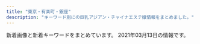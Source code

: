 ```yaml
---
title: "東京・有楽町・銀座"
description: "キーワード別にの巨乳アジアン・チャイナエステ嬢情報をまとめました。"
---
```


新着画像と新着キーワードをまとめています。
2021年03月13日の情報です。

<DmmAffiliateIns />
<KeywordTable
  shops={
    [
    {
        "keywords": {
            "86": 14,
            "85": 2,
            "87": 4
        },
        "img_links": [
            "http://missyou-esthe.com/img/cg14.jpg",
            "http://missyou-esthe.com/img/cg06.jpg",
            "http://missyou-esthe.com/img/f1.jpg",
            "http://missyou-esthe.com/img/cg13.jpg",
            "http://missyou-esthe.com/img/cg01.jpg",
            "http://missyou-esthe.com/img/tt16.jpg",
            "http://missyou-esthe.com/img/cg04.jpg",
            "http://missyou-esthe.com/img/t3.jpg",
            "http://missyou-esthe.com/img/mr1.jpg",
            "http://missyou-esthe.com/img/t2.jpg",
            "http://missyou-esthe.com/img/f.jpg",
            "http://missyou-esthe.com/img/cg10.jpg",
            "http://missyou-esthe.com/img/tt11.jpg",
            "http://missyou-esthe.com/img/cg07.jpg",
            "http://missyou-esthe.com/img/cg09.jpg",
            "http://missyou-esthe.com/img/cg05.jpg",
            "http://missyou-esthe.com/img/cg08.jpg",
            "http://missyou-esthe.com/img/cg11.jpg",
            "http://missyou-esthe.com/img/tt19.jpg",
            "http://missyou-esthe.com/img/tt15.jpg",
            "http://missyou-esthe.com/img/tt18.jpg",
            "http://missyou-esthe.com/img/no.png",
            "http://missyou-esthe.com/img/tt20.jpg",
            "http://missyou-esthe.com/img/lin.jpg",
            "http://missyou-esthe.com/img/tt1.jpg",
            "http://missyou-esthe.com/img/tt13.jpg",
            "http://missyou-esthe.com/img/cg02.jpg",
            "http://missyou-esthe.com/img/tt14.jpg",
            "http://missyou-esthe.com/img/tt21.jpg",
            "http://missyou-esthe.com/img/cg091.jpg",
            "http://missyou-esthe.com/img/cg03.jpg",
            "http://missyou-esthe.com/img/tt17.jpg",
            "http://missyou-esthe.com/img/eve.jpg",
            "http://missyou-esthe.com/img/tt4.jpg",
            "http://missyou-esthe.com/img/tt2.jpg",
            "http://missyou-esthe.com/img/tt12.jpg",
            "http://missyou-esthe.com/img/t1.jpg"
        ],
        "name": "Lotus\uff5e\u30ed\u30fc\u30bf\u30b9\uff5e",
        "url": "http://missyou-esthe.com/",
        "station": "\u65b0\u5bcc\u753a\u99c53\u756a\u51fa\u53e3"
    },
    {
        "img_links": [
            "https://mens-esthe.jpn.vin/images/tit_link.jpg",
            "https://mens-esthe.jpn.vin/images/top.png",
            "https://mens-esthe.jpn.vin/images/end.png",
            "https://mens-esthe.jpn.vin/images/nav_link02.png",
            "https://mens-esthe.jpn.vin/photos/sites/4/2020/12/202012110248090.jpg",
            "https://mens-esthe.jpn.vin/images/sp_tit_info.jpg",
            "https://mens-esthe.jpn.vin/images/tit_pick.jpg",
            "https://mens-esthe.jpn.vin/images/room1.jpg",
            "https://mens-esthe.jpn.vin/images/nav_link04.png",
            "https://mens-esthe.jpn.vin/images/nav_link08.png",
            "https://mens-esthe.jpn.vin/images/side_mobile.jpg",
            "https://mens-esthe.jpn.vin/images/sp_photo_1.jpg",
            "https://mens-esthe.jpn.vin/photos/sites/4/2020/12/2020121102462172.jpg",
            "https://mens-esthe.jpn.vin/photos/sites/4/2020/12/2020121102483539.jpg",
            "https://mens-esthe.jpn.vin/images/nav_link03.png",
            "https://mens-esthe.jpn.vin/images/navbar-top.jpg",
            "https://mens-esthe.jpn.vin/images/tit_face.jpg",
            "https://mens-esthe.jpn.vin/images/sp_tit_staff.jpg",
            "https://mens-esthe.jpn.vin/photos/sites/4/2020/12/2020121102501422.jpg",
            "https://mens-esthe.jpn.vin/photos/sites/4/2020/12/2020121102464663.jpg",
            "https://mens-esthe.jpn.vin/images/photo_1.jpg",
            "https://mens-esthe.jpn.vin/images/room2.jpg",
            "https://mens-esthe.jpn.vin/images/tit_staff.jpg",
            "https://mens-esthe.jpn.vin/images/sp_tit_link.jpg",
            "https://mens-esthe.jpn.vin/images/sp_end.png",
            "https://mens-esthe.jpn.vin/images/nav_link05.png",
            "https://mens-esthe.jpn.vin/images/nav_link07.png",
            "https://mens-esthe.jpn.vin/images/sp_tit_staff02.jpg",
            "https://mens-esthe.jpn.vin/images/nav_link06.png",
            "https://mens-esthe.jpn.vin/images/tit_staff02.jpg",
            "https://mens-esthe.jpn.vin/images/sp_tit_pick.jpg",
            "https://mens-esthe.jpn.vin/images/nav_link01.png",
            "https://mens-esthe.jpn.vin/images/tit_info.jpg"
        ],
        "url": "https://mens-esthe.jpn.vin/",
        "keywords": {
            "D": 111,
            "86": 87,
            "85": 24
        },
        "station": "JR\u6771\u4eac\u99c5\u516b\u91cd\u6d32\u5317\u53e3",
        "name": "\u6771\u4eac\u65e5\u672c\u6a4b\u30e1\u30f3\u30ba\u30a8\u30b9\u30c6"
    },
    {
        "keywords": {
            "F": 1,
            "88": 1,
            "85": 2,
            "87": 2,
            "89": 1,
            "86": 7,
            "E": 3,
            "D": 9
        },
        "station": "\u6771\u9280\u5ea7\u99c55\u756a\u51fa\u53e3",
        "name": "\u6843\u82b1\u6c34*\u3068\u3046\u304b\u3059\u3044",
        "img_links": [
            "http://toukasui.jpn.mn/images/mobile.jpg",
            "http://toukasui.jpn.mn/images/room4.jpg",
            "http://toukasui.jpn.mn/photos/sites/49/2019/07/2019070111270334.jpg",
            "http://toukasui.jpn.mn/images/room1.jpg",
            "http://toukasui.jpn.mn/images/s_staff.png",
            "http://toukasui.jpn.mn/images/face.jpg",
            "http://toukasui.jpn.mn/photos/sites/49/2019/08/2019082510480041.jpg",
            "http://toukasui.jpn.mn/images/room3.jpg",
            "http://toukasui.jpn.mn/images/pick.jpg",
            "http://toukasui.jpn.mn/images/room2.jpg",
            "http://toukasui.jpn.mn/photos/sites/49/2019/06/2019061711394937.jpg",
            "http://toukasui.jpn.mn/photos/sites/49/2019/09/2019091616543823.jpg",
            "http://toukasui.jpn.mn/photos/sites/49/2018/11/2018110702420266.jpg",
            "http://toukasui.jpn.mn/photos/sites/49/2019/02/2019021519245846.jpg",
            "http://toukasui.jpn.mn/images/news.jpg",
            "http://toukasui.jpn.mn/images/top.jpg",
            "http://toukasui.jpn.mn/photos/sites/49/2019/03/2019030615101559.jpg",
            "http://toukasui.jpn.mn/photos/sites/49/2018/11/2018111701424587.jpg",
            "http://toukasui.jpn.mn/photos/sites/49/2019/11/2019111002374421.jpg",
            "http://toukasui.jpn.mn/photos/sites/49/2020/09/202009151644200.jpg",
            "http://toukasui.jpn.mn/photos/sites/49/2019/02/2019020710305082.jpg",
            "http://toukasui.jpn.mn/photos/sites/49/2018/12/2018121411170742.jpg",
            "http://toukasui.jpn.mn/photos/sites/49/2019/08/2019081010463794.jpg"
        ],
        "url": "http://toukasui.jpn.mn/"
    },
    {
        "keywords": {
            "88": 1,
            "\u30bb\u30af\u30b7\u30fc": 3
        },
        "station": "\u4eba\u5f62\u753a\u99c5A1\u51fa\u53e3",
        "name": "Dream",
        "url": "https://ningyocho-esthe.work/",
        "img_links": [
            "https://ningyocho-esthe.work/images/dream/common/side_bnr_01.png",
            "https://ningyocho-esthe.work/images/dream/common/header_phone_pc.png",
            "https://ningyocho-esthe.work/images/dream/common/gallery_07.png",
            "https://ningyocho-esthe.work/images/dream/staff/imgapp_1.jpg",
            "https://ningyocho-esthe.work/images/dream/common/gallery_01.png",
            "https://ningyocho-esthe.work/images/dream/common/gallery_02.png",
            "https://ningyocho-esthe.work/images/dream/common/gallery_04.png",
            "https://ningyocho-esthe.work/images/dream/common/credit_03.png",
            "https://ningyocho-esthe.work/images/dream/staff/\u3042\u307f.jpg",
            "https://ningyocho-esthe.work/images/dream/common/gallery_03.png",
            "https://ningyocho-esthe.work/images/dream/home/image_01.png",
            "https://ningyocho-esthe.work/images/dream/home/image_03.png",
            "https://ningyocho-esthe.work/images/dream/home/teaser.png",
            "https://ningyocho-esthe.work/images/dream/common/header_info.png",
            "https://ningyocho-esthe.work/images/dream/common/gallery_09.png",
            "https://ningyocho-esthe.work/images/dream/common/gallery_10.png",
            "https://ningyocho-esthe.work/images/dream/common/side_bnr_02.png",
            "https://ningyocho-esthe.work/images/dream/home/image_02.png",
            "https://ningyocho-esthe.work/images/dream/common/credit_02.png",
            "https://ningyocho-esthe.work/images/dream/staff/1.jpg",
            "https://ningyocho-esthe.work/images/dream/common/credit_01.png",
            "https://ningyocho-esthe.work/images/dream/common/gallery_05.png",
            "https://ningyocho-esthe.work/images/dream/common/gallery_08.png",
            "https://ningyocho-esthe.work/images/dream/staff/imgapp6.jpg",
            "https://ningyocho-esthe.work/images/dream/common/gallery_06.png",
            "https://ningyocho-esthe.work/images/dream/staff/\u30ca\u30ca.jpg",
            "https://ningyocho-esthe.work/images/dream/staff/13.jpg",
            "https://ningyocho-esthe.work/images/dream/staff/2.jpg",
            "https://ningyocho-esthe.work/images/dream/staff/3.jpg",
            "https://ningyocho-esthe.work/images/dream/staff/imgapp_3.jpg"
        ]
    },
    {
        "station": "\u6771\u9280\u5ea7\u99c5A7\u51fa\u53e3",
        "url": "https://est-tiara.info/",
        "img_links": [
            "https://est-tiara.info/images/returnBtn.png",
            "https://est-tiara.info/images/mobile.png",
            "https://est-tiara.info/images/gallery/r3.jpg",
            "https://est-tiara.info/images/gallery/r5.jpg",
            "https://est-tiara.info/images/gallery/r8.jpg",
            "https://est-tiara.info/staffPhoto/b20210304100121.jpg",
            "https://est-tiara.info/images/gallery/r1.jpg",
            "https://est-tiara.info/staffPhoto/s20201016083828.jpg",
            "https://est-tiara.info/staffPhoto/b20201016083828.jpg",
            "https://est-tiara.info/staffPhoto/b20210304100038.jpg",
            "https://est-tiara.info/uploadfiles/Image/campaignEstTiaraInfo.jpg",
            "https://est-tiara.info/js/sliderLine/slide_prev.png",
            "https://est-tiara.info/staffPhoto/s20201016083614.jpg",
            "https://est-tiara.info/uploadfiles/Image/image(3).png",
            "https://est-tiara.info/staffPhoto/s20210304100038.jpg",
            "https://est-tiara.info/uploadfiles/Image/image(2).png",
            "https://est-tiara.info/staffPhoto/s20210304095623.jpg",
            "https://est-tiara.info/js/sliderLine/slide_next.png",
            "https://est-tiara.info/images/gallery/r7.jpg",
            "https://est-tiara.info/uploadfiles/Image/image.png",
            "https://est-tiara.info/staffPhoto/s20210304095739.jpg",
            "https://est-tiara.info/staffPhoto/b20210304095623.jpg",
            "https://est-tiara.info/images/gallery/r2.jpg",
            "https://est-tiara.info/uploadfiles/Image/image(1).png",
            "https://est-tiara.info/staffPhoto/b20201016083614.jpg",
            "https://est-tiara.info/staffPhoto/b20210304095845.jpg",
            "https://est-tiara.info/uploadfiles/Image/image(4).png",
            "https://est-tiara.info/images/gallery/r4.jpg",
            "https://est-tiara.info/staffPhoto/b20210304095739.jpg",
            "https://est-tiara.info/staffPhoto/s20210304100121.jpg",
            "https://est-tiara.info/staffPhoto/s20210304095845.jpg",
            "https://est-tiara.info/images/gallery/r6.jpg"
        ],
        "name": "Tiara-\u30c6\u30a4\u30a2\u30e9-",
        "keywords": {
            "89": 1,
            "D": 4,
            "E": 1,
            "87": 1,
            "C": 1
        }
    },
    {
        "keywords": {
            "E": 4,
            "D": 12,
            "C": 10
        },
        "img_links": [
            "https://kayabacho-mensesthe.com/images/main3.jpg",
            "https://kayabacho-mensesthe.com/room/room-l1.jpg",
            "https://kayabacho-mensesthe.com/room/room-l4.jpg",
            "https://kayabacho-mensesthe.com/staff/aoi-s1.jpg",
            "https://kayabacho-mensesthe.com/wp/wp-content/uploads/2020/02/miyu.jpg",
            "https://kayabacho-mensesthe.com/staff/urara-s1.jpg",
            "https://kayabacho-mensesthe.com/staff/yuna-s1.jpg",
            "https://kayabacho-mensesthe.com/icon/yelp.png",
            "https://kayabacho-mensesthe.com/images/top2.jpg",
            "https://kayabacho-mensesthe.com/staff/nao-s1.jpg",
            "https://kayabacho-mensesthe.com/room/room-l5.jpg",
            "https://kayabacho-mensesthe.com/wp/wp-content/uploads/2019/12/misaki.jpg",
            "https://kayabacho-mensesthe.com/images/footer-l.png",
            "https://kayabacho-mensesthe.com/images/footer-r.png",
            "https://kayabacho-mensesthe.com/staff/emi-s1.jpg",
            "https://kayabacho-mensesthe.com/staff/aki-s1.jpg",
            "https://kayabacho-mensesthe.com/staff/mimi-s1.jpg",
            "https://kayabacho-mensesthe.com/wp/wp-content/uploads/2019/12/emi.jpg",
            "https://kayabacho-mensesthe.com/wp/wp-content/uploads/2020/10/aki-s1-150x150.jpg",
            "https://kayabacho-mensesthe.com/link/mens-esthe.png",
            "https://kayabacho-mensesthe.com/images/top3.jpg",
            "https://kayabacho-mensesthe.com/room/room-l6.jpg",
            "https://kayabacho-mensesthe.com/images/clear.png",
            "https://kayabacho-mensesthe.com/staff/misaki-s1.jpg",
            "https://kayabacho-mensesthe.com/room/room-l2.jpg",
            "https://kayabacho-mensesthe.com/room/room-l3.jpg",
            "https://kayabacho-mensesthe.com/wp/wp-content/uploads/2019/08/mimi.jpg",
            "https://kayabacho-mensesthe.com/staff/ayaka-s1.jpg",
            "https://kayabacho-mensesthe.com/icon/twitter.png",
            "https://kayabacho-mensesthe.com/room/room-l8.jpg",
            "https://kayabacho-mensesthe.com/room/room-l7.jpg",
            "https://kayabacho-mensesthe.com/icon/line.png",
            "https://kayabacho-mensesthe.com/wp/wp-content/uploads/2019/12/mitsuki.jpg",
            "https://kayabacho-mensesthe.com/staff/rin-s1.jpg",
            "https://kayabacho-mensesthe.com/wp/wp-content/uploads/2021/01/yuna.jpg",
            "https://kayabacho-mensesthe.com/wp/wp-content/uploads/2020/08/ayaka-1-200x300.jpg",
            "https://kayabacho-mensesthe.com/images/mensesthe.jpg",
            "https://kayabacho-mensesthe.com/wp/wp-content/uploads/2020/11/urara3.jpg",
            "https://kayabacho-mensesthe.com/staff/miyu-s1.jpg",
            "https://kayabacho-mensesthe.com/wp/wp-content/uploads/2019/12/IMG_8988.jpg",
            "https://kayabacho-mensesthe.com/icon/facebook.png",
            "https://kayabacho-mensesthe.com/images/main2.jpg",
            "https://kayabacho-mensesthe.com/images/main4.jpg",
            "https://kayabacho-mensesthe.com/images/flower.png",
            "https://kayabacho-mensesthe.com/images/main1.jpg",
            "https://kayabacho-mensesthe.com/wp/wp-content/uploads/2019/07/misaki.jpg",
            "https://kayabacho-mensesthe.com/wp/wp-content/uploads/2020/12/yuki.jpg",
            "https://kayabacho-mensesthe.com/images/top1.jpg",
            "https://kayabacho-mensesthe.com/wp/wp-content/uploads/2020/08/ayaka-1.jpg"
        ],
        "station": "\u8305\u5834\u753a\u99c52\u756a\u51fa\u53e3",
        "name": "Spa Ananda",
        "url": "https://kayabacho-mensesthe.com/"
    },
    {
        "name": "Kawaii\u604b\u4eba",
        "station": "\u516b\u4e01\u5800\u99c5A2\u51fa\u53e3",
        "img_links": [
            "http://www.kawaii.esturl.com/images/icon_concept.png",
            "http://www.kawaii.esturl.com/images/icon_tel.png",
            "http://www.kawaii.esturl.com/common/images/photo02.jpg",
            "http://www.kawaii.esturl.com/images/btn2.png",
            "http://www.kawaii.esturl.com/images/icon_info.png",
            "http://www.kawaii.esturl.com/images/end-info.png",
            "http://www.kawaii.esturl.com/files/002.jpg",
            "http://www.kawaii.esturl.com/files/003.jpg",
            "http://www.kawaii.esturl.com/files/001.jpg",
            "http://www.kawaii.esturl.com/files/006.jpg",
            "http://www.kawaii.esturl.com/images/mainImg_sub.jpg",
            "http://www.kawaii.esturl.com/common/images/photo03.jpg",
            "http://www.kawaii.esturl.com/common/images/photo01.jpg",
            "http://www.kawaii.esturl.com/images/icon_top.png",
            "http://www.kawaii.esturl.com/images/icon_staff.png"
        ],
        "url": "http://www.kawaii.esturl.com/",
        "keywords": {
            "D": 4,
            "87": 3,
            "86": 1
        }
    },
    {
        "name": "\u7652\u3057\u306e\u6d77",
        "img_links": [
            "http://xn--vckg5a5c7c8c1czd.in.net/images/staff_images/top_small_16.jpg",
            "http://xn--vckg5a5c7c8c1czd.in.net/images/an_2_02.jpg",
            "http://xn--vckg5a5c7c8c1czd.in.net/images/staff_images/top_small_1.jpg",
            "http://xn--vckg5a5c7c8c1czd.in.net/images/an_1_02.jpg",
            "http://xn--vckg5a5c7c8c1czd.in.net/images/an_2_04.jpg",
            "http://xn--vckg5a5c7c8c1czd.in.net/images/slider/slide2s.jpg",
            "http://xn--vckg5a5c7c8c1czd.in.net/images/staff_images/cg17.jpg",
            "http://xn--vckg5a5c7c8c1czd.in.net/images/no.png",
            "http://xn--vckg5a5c7c8c1czd.in.net/images/staff_images/top_small_5.jpg",
            "http://xn--vckg5a5c7c8c1czd.in.net/images/staff_images/cg1.jpg",
            "http://xn--vckg5a5c7c8c1czd.in.net/images/staff_images/cg16.jpg",
            "http://xn--vckg5a5c7c8c1czd.in.net/images/slider/slide1s.jpg",
            "http://xn--vckg5a5c7c8c1czd.in.net/images/staff_images/cg14.jpg",
            "http://xn--vckg5a5c7c8c1czd.in.net/images/staff_images/cg5.jpg",
            "http://xn--vckg5a5c7c8c1czd.in.net/images/QRcode.jpg",
            "http://xn--vckg5a5c7c8c1czd.in.net/images/index_01.jpg",
            "http://xn--vckg5a5c7c8c1czd.in.net/images/an_2_06.jpg",
            "http://xn--vckg5a5c7c8c1czd.in.net/images/an_1_04.jpg",
            "http://xn--vckg5a5c7c8c1czd.in.net/images/slider/slide3s.jpg",
            "http://xn--vckg5a5c7c8c1czd.in.net/images/slider/slide2.jpg",
            "http://xn--vckg5a5c7c8c1czd.in.net/images/an_1_07.jpg",
            "http://xn--vckg5a5c7c8c1czd.in.net/images/slider/slide1.jpg",
            "http://xn--vckg5a5c7c8c1czd.in.net/images/slider/slide3.jpg",
            "http://xn--vckg5a5c7c8c1czd.in.net/images/staff_images/top_small_17.jpg",
            "http://xn--vckg5a5c7c8c1czd.in.net/images/an_2_03.jpg",
            "http://xn--vckg5a5c7c8c1czd.in.net/images/an_2_07.jpg",
            "http://xn--vckg5a5c7c8c1czd.in.net/images/an_1_06.jpg",
            "http://xn--vckg5a5c7c8c1czd.in.net/images/an_2_05.jpg",
            "http://xn--vckg5a5c7c8c1czd.in.net/images/an_1_03.jpg",
            "http://xn--vckg5a5c7c8c1czd.in.net/images/staff_images/top_small_14.jpg"
        ],
        "station": "\u65b0\u5bcc\u753a\u99c5",
        "keywords": {
            "D": 16,
            "E": 4,
            "86": 20
        },
        "url": "http://xn--vckg5a5c7c8c1czd.in.net/"
    },
    {
        "img_links": [
            "http://e-berry.work/sp/images/int1.png",
            "http://e-berry.work/images/sys1.jpg",
            "http://e-berry.work/sp/staff/natumi.jpg",
            "http://e-berry.work/sp/img/hikari1.jpg",
            "http://e-berry.work/sp/img/yoko1.jpg",
            "http://e-berry.work/sp/images/footer.jpg",
            "http://e-berry.work/img/rina1.jpg",
            "http://e-berry.work/sp/images/ac1.jpg",
            "http://e-berry.work/sp/staff/hikari.jpg",
            "http://e-berry.work/images/tgirl.jpg",
            "http://e-berry.work/sp/images/rec1.jpg",
            "http://e-berry.work/sp/img/rina1.jpg",
            "http://e-berry.work/sp/images/sys2.png",
            "http://e-berry.work/staff/ai.jpg",
            "http://e-berry.work/sp/images/int2.png",
            "http://e-berry.work/img/natumi1.jpg",
            "http://e-berry.work/sp/images/sys3.png",
            "http://e-berry.work/staff/natumi.jpg",
            "http://e-berry.work/sp/images/10.jpg",
            "http://e-berry.work/sp/images/b1.jpg",
            "http://e-berry.work/images/rec1.jpg",
            "http://e-berry.work/staff/hikari.jpg",
            "http://e-berry.work/sp/staff/aya.jpg",
            "http://e-berry.work/staff/yoko.jpg",
            "http://e-berry.work/sp/img/haruka1.jpg",
            "http://e-berry.work/sp/staff/ayumi.jpg",
            "http://e-berry.work/staff/rina.jpg",
            "http://e-berry.work/sp/img/ayumi1.jpg",
            "http://e-berry.work/sp/images/head.jpg",
            "http://e-berry.work/images/b1.jpg",
            "http://e-berry.work/sp/images/concept.jpg",
            "http://e-berry.work/images/concept.jpg",
            "http://e-berry.work/sp/staff/ai.jpg",
            "http://e-berry.work/images/newface.jpg",
            "http://e-berry.work/sp/img/nene1.jpg",
            "http://e-berry.work/sp/images/tel.png",
            "http://e-berry.work/img/aya1.jpg",
            "http://e-berry.work/images/interior_t.jpg",
            "http://e-berry.work/images/sys3.jpg",
            "http://e-berry.work/images/rec2.jpg",
            "http://e-berry.work/img/moka1.jpg",
            "http://e-berry.work/images/newsb.png",
            "http://e-berry.work/sp/staff/nene.jpg",
            "http://e-berry.work/images/head.jpg",
            "http://e-berry.work/sp/images/b2.jpg",
            "http://e-berry.work/sp/images/newsb.png",
            "http://e-berry.work/staff/aya.jpg",
            "http://e-berry.work/images/news_t.jpg",
            "http://e-berry.work/sp/staff/haruka.jpg",
            "http://e-berry.work/img/haruka1.jpg",
            "http://e-berry.work/sp/img/natumi1.jpg",
            "http://e-berry.work/staff/haruka.jpg",
            "http://e-berry.work/img/hikari1.jpg",
            "http://e-berry.work/staff/moka.jpg",
            "http://e-berry.work/img/ai1.jpg",
            "http://e-berry.work/images/b2.jpg",
            "http://e-berry.work/sp/staff/yoko.jpg",
            "http://e-berry.work/images/int1.jpg",
            "http://e-berry.work/images/ac1.jpg",
            "http://e-berry.work/sp/images/sys1.png",
            "http://e-berry.work/images/10.jpg",
            "http://e-berry.work/staff/ayumi.jpg",
            "http://e-berry.work/img/yoko1.jpg",
            "http://e-berry.work/sp/img/ai1.jpg",
            "http://e-berry.work/images/9.jpg",
            "http://e-berry.work/sp/staff/rina.jpg",
            "http://e-berry.work/images/int2.jpg",
            "http://e-berry.work/sp/images/9.jpg",
            "http://e-berry.work/sp/img/aya1.jpg",
            "http://e-berry.work/sp/images/rec2.png",
            "http://e-berry.work/sp/img/moka1.jpg",
            "http://e-berry.work/sp/images/interior_t.png",
            "http://e-berry.work/img/nene1.jpg",
            "http://e-berry.work/img/ayumi1.jpg",
            "http://e-berry.work/sp/images/newface.png",
            "http://e-berry.work/sp/images/topgirl.png",
            "http://e-berry.work/sp/images/staff_t.png",
            "http://e-berry.work/sp/images/news.png",
            "http://e-berry.work/images/sm.jpg",
            "http://e-berry.work/staff/nene.jpg",
            "http://e-berry.work/images/sys2.jpg",
            "http://e-berry.work/sp/staff/moka.jpg",
            "http://e-berry.work/images/staff_t.jpg"
        ],
        "url": "http://e-berry.work/index.html",
        "name": "\u30a2\u30ed\u30de\u30a2\u30ea\u30a2",
        "station": "\u6c34\u5929\u5bae\u524d\u99c56\u756a\u51fa\u53e3",
        "keywords": {}
    },
    {
        "url": "http://yurarika.work/",
        "img_links": [
            "http://yurarika.work/staff/rara.jpg",
            "http://yurarika.work/staff/mirai1.jpg",
            "http://yurarika.work/staff/rara1.jpg",
            "http://yurarika.work/staff/mika2.jpg",
            "http://yurarika.work/staff/mika.jpg",
            "http://yurarika.work/staff/rara2.jpg",
            "http://yurarika.work/staff/mika1.jpg",
            "http://yurarika.work/staff/aya1.jpg",
            "http://yurarika.work/img/all/loader.png",
            "http://yurarika.work/staff/aya.jpg",
            "http://yurarika.work/staff/aya2.jpg",
            "http://yurarika.work/staff/mirai.jpg",
            "http://yurarika.work/staff/mirai2.jpg"
        ],
        "station": "\u6c34\u5929\u5bae\u524d\u99c58\u756a\u51fa\u53e3",
        "name": "\u3086\u3089\u308a\u9999",
        "keywords": {
            "D": 6,
            "85": 10,
            "88": 6,
            "86": 4,
            "C": 14
        }
    },
    {
        "url": "https://rumia.tyo.cm/",
        "name": "RUMIA\u30fb\u30eb\u30df\u30a2",
        "img_links": [
            "https://rumia.tyo.cm/photos/sites/5/2017/08/2.jpg",
            "https://rumia.tyo.cm/images/s_link.png",
            "https://rumia.tyo.cm/images/s_face.jpg",
            "https://rumia.tyo.cm/images/room4.jpg",
            "https://rumia.tyo.cm/images/top.png",
            "https://rumia.tyo.cm/images/mobile.jpg",
            "https://rumia.tyo.cm/images/s_staff.png",
            "https://rumia.tyo.cm/photos/sites/5/2017/08/4.jpg",
            "https://rumia.tyo.cm/photos/sites/5/2017/08/3.jpg",
            "https://rumia.tyo.cm/images/room1.jpg",
            "https://rumia.tyo.cm/images/room2.jpg",
            "https://rumia.tyo.cm/images/s_mobile.jpg",
            "https://rumia.tyo.cm/images/room8.jpg",
            "https://rumia.tyo.cm/images/room3.jpg",
            "https://rumia.tyo.cm/images/room7.jpg",
            "https://rumia.tyo.cm/images/s_news.jpg",
            "https://rumia.tyo.cm/images/room5.jpg",
            "https://rumia.tyo.cm/images/room6.jpg",
            "https://rumia.tyo.cm/photos/sites/5/2017/08/1.jpg"
        ],
        "station": "\u4eba\u5f62\u753a\u99c5A5\u51fa\u53e3",
        "keywords": {
            "D": 3,
            "E": 1,
            "83": 1,
            "85": 1,
            "87": 1,
            "86": 1
        }
    },
    {
        "url": "https://aroma.tyo.cm/",
        "keywords": {},
        "station": "\u8305\u5834\u753a\u99c510\u756a\u51fa\u53e3",
        "name": "\u6975\u4e0a\u30e1\u30f3\u30ba\u30a2\u30ed\u30de\u65e5\u672c\u6a4b",
        "img_links": []
    },
    {
        "station": "\u516b\u4e01\u5800\u99c5A5\u53e3",
        "url": "http://arm-heal.com/",
        "img_links": [
            "http://arm-heal.com/staff/aya/01.jpg",
            "http://arm-heal.com/pic/topimg4.png",
            "http://arm-heal.com/img/ttl_staff.jpg",
            "http://arm-heal.com/staff/emi/01mb.jpg",
            "http://arm-heal.com/staff/miya/01.jpg",
            "http://arm-heal.com/staff/emi/01.jpg",
            "http://arm-heal.com/pic/topimg5.png",
            "http://arm-heal.com/staff/aya/01mb.jpg",
            "http://arm-heal.com/i/files/homeimg.jpg",
            "http://arm-heal.com/staff/yuuyuu/01.jpg",
            "http://arm-heal.com/img/ttl_mobile.png",
            "http://arm-heal.com/staff/miki/01mb.jpg",
            "http://arm-heal.com/staff/yuki/01.jpg",
            "http://arm-heal.com/staff/yuuyuu/01mb.jpg",
            "http://arm-heal.com/pic/topimg3.png",
            "http://arm-heal.com/staff/yuki/01mb.jpg",
            "http://arm-heal.com/pic/topimg2.png",
            "http://arm-heal.com/staff/miya/01mb.jpg",
            "http://arm-heal.com/img/corona.png",
            "http://arm-heal.com/img/ttl_rec.png",
            "http://arm-heal.com/img/att.png",
            "http://arm-heal.com/pic/head.jpg",
            "http://arm-heal.com/staff/miki/01.jpg",
            "http://arm-heal.com/pic/topimg1.png"
        ],
        "name": "\u7d05\u8449",
        "keywords": {
            "C": 15
        }
    },
    {
        "station": "\u99ac\u55b0\u6a2a\u5c71\u99c5A2\u51fa\u53e3",
        "url": "http://esthe-aroma.com/",
        "keywords": {
            "C": 2,
            "86": 13,
            "E": 1,
            "D": 10
        },
        "name": "Miss.9\uff5e\u30df\u30b9.\u30ad\u30e5\u30a6\uff5e",
        "img_links": [
            "http://esthe-aroma.com/images/end-info.png",
            "http://esthe-aroma.com/images/cg08.jpg",
            "http://esthe-aroma.com/images/icon_staff.png",
            "http://esthe-aroma.com/images/cg12.jpg",
            "http://esthe-aroma.com/images/cg05.jpg",
            "http://esthe-aroma.com/images/icon_concept.png",
            "http://esthe-aroma.com/images/cg02.jpg",
            "http://esthe-aroma.com/images/icon_top.png",
            "http://esthe-aroma.com/images/cg03.jpg",
            "http://esthe-aroma.com/images/cg06.jpg",
            "http://esthe-aroma.com/images/qrc.jpg",
            "http://esthe-aroma.com/images/photo01.jpg",
            "http://esthe-aroma.com/images/cg07.jpg",
            "http://esthe-aroma.com/images/photo02.jpg",
            "http://esthe-aroma.com/images/cg04.jpg",
            "http://esthe-aroma.com/images/cg09.jpg",
            "http://esthe-aroma.com/images/btn2.png",
            "http://esthe-aroma.com/images/cg01.jpg",
            "http://esthe-aroma.com/images/icon_info.png",
            "http://esthe-aroma.com/images/cg13.jpg",
            "http://esthe-aroma.com/images/cg11.jpg",
            "http://esthe-aroma.com/images/mainImg_sub.jpg",
            "http://esthe-aroma.com/images/cg10.jpg",
            "http://esthe-aroma.com/images/icon_tel.png",
            "http://esthe-aroma.com/images/photo03.jpg"
        ]
    },
    {
        "img_links": [
            "https://melodyspa.tokyo/images/st/yuna.jpg",
            "https://melodyspa.tokyo/images/st/rui.jpg",
            "https://melodyspa.tokyo/images/st/risa.jpg",
            "https://melodyspa.tokyo/images/st/rara2.jpg",
            "https://melodyspa.tokyo/images/st/yuna1.jpg",
            "https://melodyspa.tokyo/images/st/mina.jpg",
            "https://melodyspa.tokyo/images/st/ringo.jpg",
            "https://melodyspa.tokyo/images/st/mina2.jpg",
            "https://melodyspa.tokyo/images/st/you2.jpg",
            "https://melodyspa.tokyo/images/st/you.jpg",
            "https://melodyspa.tokyo/images/st/you3.jpg",
            "https://melodyspa.tokyo/images/topimage/topimage.jpg",
            "https://melodyspa.tokyo/images/st/yuna2.jpg",
            "https://melodyspa.tokyo/images/st/rui2.jpg",
            "https://melodyspa.tokyo/images/st/miho.jpg",
            "https://melodyspa.tokyo/images/share/pagetop.png"
        ],
        "name": "Melody Spa -\u30e1\u30ed\u30c7\u30a3 \u30b9\u30d1-",
        "station": "JR\u65b0\u65e5\u672c\u6a4b\u99c56\u756a\u51fa\u53e3",
        "keywords": {
            "F": 2,
            "86": 4,
            "C": 30
        },
        "url": "https://melodyspa.tokyo/"
    },
    {
        "name": "\u3072\u3068\u3081\u307c\u308c",
        "keywords": {
            "87": 6,
            "86": 18,
            "D": 27,
            "85": 6,
            "88": 3,
            "C": 6
        },
        "img_links": [
            "http://www.hitomebore.esjp.info/files/008.jpg",
            "http://www.hitomebore.esjp.info/images/m1.jpg",
            "http://www.hitomebore.esjp.info/images/mainImg2.jpg",
            "http://www.hitomebore.esjp.info/images/m2.jpg",
            "http://www.hitomebore.esjp.info/images/m3.jpg",
            "http://www.hitomebore.esjp.info/files/016.jpg",
            "http://www.hitomebore.esjp.info/files/012.jpg",
            "http://www.hitomebore.esjp.info/files/009.jpg",
            "http://www.hitomebore.esjp.info/files/014.jpg",
            "http://www.hitomebore.esjp.info/files/015.jpg",
            "http://www.hitomebore.esjp.info/files/007.jpg",
            "http://www.hitomebore.esjp.info/files/002.jpg",
            "http://www.hitomebore.esjp.info/images/m4.jpg",
            "http://www.hitomebore.esjp.info/files/010.jpg",
            "http://www.hitomebore.esjp.info/images/mainImg_sub.jpg",
            "http://www.hitomebore.esjp.info/files/011.jpg",
            "http://www.hitomebore.esjp.info/files/013.jpg",
            "http://www.hitomebore.esjp.info/images/btn2.png"
        ],
        "url": "http://www.hitomebore.esjp.info/",
        "station": "\u65b0\u5bcc\u753a\u99c53\u756a\u51fa\u53e3"
    },
    {
        "url": "http://f-relaxe.net",
        "keywords": {
            "85": 3,
            "93": 1,
            "D": 2,
            "87": 1,
            "G": 1,
            "90": 1,
            "E": 3,
            "86": 1,
            "83": 1,
            "91": 1,
            "C": 3,
            "89": 1
        },
        "name": "For you",
        "img_links": [
            "http://f-relaxe.net/girl/012.jpg",
            "http://f-relaxe.net/girl/024.jpg",
            "http://f-relaxe.net/girl/013.jpg",
            "http://f-relaxe.net/images/index_06.jpg",
            "http://f-relaxe.net/images/rec_11.jpg",
            "http://f-relaxe.net/images/index_08.jpg",
            "http://f-relaxe.net/girl/04.jpg",
            "http://f-relaxe.net/images/sub_12.jpg",
            "http://f-relaxe.net/images/index_03.jpg",
            "http://f-relaxe.net/images/index_14.jpg",
            "http://f-relaxe.net/girl/010a.jpg",
            "http://f-relaxe.net/girl/011a.jpg",
            "http://f-relaxe.net/girl/09a.jpg",
            "http://f-relaxe.net/girl/012a.jpg",
            "http://f-relaxe.net/girl/07a.jpg",
            "http://f-relaxe.net/images/index_04.jpg",
            "http://f-relaxe.net/images/index_12.jpg",
            "http://f-relaxe.net/girl/02a.jpg",
            "http://f-relaxe.net/images/index_16.jpg",
            "http://f-relaxe.net/images/03.jpg",
            "http://f-relaxe.net/girl/011.jpg",
            "http://f-relaxe.net/images/index_07.jpg",
            "http://f-relaxe.net/images/index_119.jpg",
            "http://f-relaxe.net/girl/07.jpg",
            "http://f-relaxe.net/images/01.jpg",
            "http://f-relaxe.net/images/index_09.jpg",
            "http://f-relaxe.net/girl/09.jpg",
            "http://f-relaxe.net/images/index_18.jpg",
            "http://f-relaxe.net/images/rec.jpg",
            "http://f-relaxe.net/images/index_05.jpg",
            "http://f-relaxe.net/images/sub_15.jpg",
            "http://f-relaxe.net/images/info.jpg",
            "http://f-relaxe.net/images/index_10.jpg",
            "http://f-relaxe.net/girl/08.jpg",
            "http://f-relaxe.net/girl/00.jpg",
            "http://f-relaxe.net/images/index_13.jpg",
            "http://f-relaxe.net/girl/08a.jpg",
            "http://f-relaxe.net/girl/017.jpg",
            "http://f-relaxe.net/girl/010.jpg",
            "http://f-relaxe.net/images/02.jpg",
            "http://f-relaxe.net/images/staff_11.jpg",
            "http://f-relaxe.net/images/index_17.jpg",
            "http://f-relaxe.net/images/info_11.jpg",
            "http://f-relaxe.net/images/sub_10.jpg",
            "http://f-relaxe.net/images/index_01.jpg",
            "http://f-relaxe.net/girl/02.jpg",
            "http://f-relaxe.net/girl/013a.jpg",
            "http://f-relaxe.net/images/line.jpg"
        ],
        "station": "JR\u6771\u4eac\u99c5\u516b\u91cd\u6d32\u5317\u53e3"
    },
    {
        "station": "\u4eba\u5f62\u753a\u99c5A1\u51fa\u53e3",
        "img_links": [
            "http://cocosia-massage.work/img/head2.jpg",
            "http://cocosia-massage.work/img/cncp.jpg",
            "http://cocosia-massage.work/sp/img/qr.jpg",
            "http://cocosia-massage.work/img/st5.jpg",
            "http://cocosia-massage.work/img/xmas.png",
            "http://cocosia-massage.work/img/st3.jpg",
            "http://cocosia-massage.work/sp/img/st2.jpg",
            "http://cocosia-massage.work/sp/img/t-s.jpg",
            "http://cocosia-massage.work/sp/img/rec.jpg",
            "http://cocosia-massage.work/img/sta4.jpg",
            "http://cocosia-massage.work/sp/img/st3.jpg",
            "http://cocosia-massage.work/img/fla-1.jpg",
            "http://cocosia-massage.work/img/st6.jpg",
            "http://cocosia-massage.work/img/sta6.jpg",
            "http://cocosia-massage.work/img/st4.jpg",
            "http://cocosia-massage.work/sp/img/acc.jpg",
            "http://cocosia-massage.work/sp/img/t-r.jpg",
            "http://cocosia-massage.work/sp/img/p-5.jpg",
            "http://cocosia-massage.work/img/newf.jpg",
            "http://cocosia-massage.work/sp/img/cam4.jpg",
            "http://cocosia-massage.work/img/nos.jpg",
            "http://cocosia-massage.work/sp/img/p-3.jpg",
            "http://cocosia-massage.work/img/sta1.jpg",
            "http://cocosia-massage.work/sp/img/botton.jpg",
            "http://cocosia-massage.work/img/sta5.jpg",
            "http://cocosia-massage.work/img/r9.jpg",
            "http://cocosia-massage.work/sp/img/p-4.jpg",
            "http://cocosia-massage.work/img/fla-2.jpg",
            "http://cocosia-massage.work/img/st1.jpg",
            "http://cocosia-massage.work/sp/img/cam3.jpg",
            "http://cocosia-massage.work/img/acc.jpg",
            "http://cocosia-massage.work/img/sta3.jpg",
            "http://cocosia-massage.work/sp/img/t-t.jpg",
            "http://cocosia-massage.work/sp/img/t-t2.jpg",
            "http://cocosia-massage.work/sp/img/p-6.jpg",
            "http://cocosia-massage.work/sp/img/pc.jpg",
            "http://cocosia-massage.work/sp/img/sys.jpg",
            "http://cocosia-massage.work/sp/img/info.jpg",
            "http://cocosia-massage.work/sp/img/st1.jpg",
            "http://cocosia-massage.work/img/st2.jpg",
            "http://cocosia-massage.work/img/news.jpg",
            "http://cocosia-massage.work/sp/img/cam2.jpg",
            "http://cocosia-massage.work/img/sta2.jpg",
            "http://cocosia-massage.work/img/conc.jpg",
            "http://cocosia-massage.work/sp/img/st6.jpg",
            "http://cocosia-massage.work/sp/img/st5.jpg",
            "http://cocosia-massage.work/sp/img/cam1.jpg",
            "http://cocosia-massage.work/sp/img/st4.jpg"
        ],
        "keywords": {
            "D": 8,
            "88": 5,
            "85": 16,
            "87": 2,
            "F": 5,
            "C": 22,
            "E": 2
        },
        "name": "COCOSIA",
        "url": "http://cocosia-massage.work/"
    },
    {
        "station": "\u8305\u5834\u753a\u99c511\u756a\u51fa\u53e3",
        "name": "\u5143\u6c17\u30e2\u30ea\u30e2\u30ea",
        "img_links": [
            "http://www.kayabatyo-massage.work/images/recruit/point_03.png",
            "http://www.kayabatyo-massage.work/images/recruit/point_07.png",
            "http://www.kayabatyo-massage.work/images/recruit/point_06.png",
            "http://www.kayabatyo-massage.work/staff/kaoru.jpg",
            "http://www.kayabatyo-massage.work/images/recruit/nagare_06.png",
            "http://www.kayabatyo-massage.work/images/no_image.jpg",
            "http://www.kayabatyo-massage.work/images/sw_tel.png",
            "http://www.kayabatyo-massage.work/images/mainvisual_01_s.jpg",
            "http://www.kayabatyo-massage.work/images/icon_ranking_03.png",
            "http://www.kayabatyo-massage.work/images/trigger.jpg",
            "http://www.kayabatyo-massage.work/images/head_therapist.jpg",
            "http://www.kayabatyo-massage.work/staff/hinata.jpg",
            "http://www.kayabatyo-massage.work/images/sw_home.png",
            "http://www.kayabatyo-massage.work/images/head_interior.jpg",
            "http://www.kayabatyo-massage.work/staff/nanami.jpg",
            "http://www.kayabatyo-massage.work/images/recruit/sp_mainvisual.jpg",
            "http://www.kayabatyo-massage.work/images/icon_ranking_02.png",
            "http://www.kayabatyo-massage.work/images/recruit/nagare_02.jpg",
            "http://www.kayabatyo-massage.work/images/recruit/point_09.png",
            "http://www.kayabatyo-massage.work/images/mainvisual_02.jpg",
            "http://www.kayabatyo-massage.work/images/icon_new.png",
            "http://www.kayabatyo-massage.work/images/recruit/nagare_05.png",
            "http://www.kayabatyo-massage.work/images/recruit/point_08.png",
            "http://www.kayabatyo-massage.work/images/recruit/nagare_03.jpg",
            "http://www.kayabatyo-massage.work/images/recruit/nagare_07.png",
            "http://www.kayabatyo-massage.work/images/recruit/message_03.png",
            "http://www.kayabatyo-massage.work/images/mainvisual_02_s.jpg",
            "http://www.kayabatyo-massage.work/images/recruit/point_05.png",
            "http://www.kayabatyo-massage.work/images/recruit/req_03.jpg",
            "http://www.kayabatyo-massage.work/images/mainvisual_01.jpg",
            "http://www.kayabatyo-massage.work/images/recruit/point_04.png",
            "http://www.kayabatyo-massage.work/images/recruit/nagare_01.jpg",
            "http://www.kayabatyo-massage.work/images/icon_ranking_01.png"
        ],
        "keywords": {},
        "url": "http://www.kayabatyo-massage.work/"
    },
    {
        "url": "http://sweet-massage.work/",
        "img_links": [
            "http://sweet-massage.work/img/st1.jpg",
            "http://sweet-massage.work/img/sta1.jpg",
            "http://sweet-massage.work/sp/img/st07.jpg",
            "http://sweet-massage.work/img/s3.jpg",
            "http://sweet-massage.work/img/s2.jpg",
            "http://sweet-massage.work/img/sta2.jpg",
            "http://sweet-massage.work/img/sta5.jpg",
            "http://sweet-massage.work/img/st4.jpg",
            "http://sweet-massage.work/sp/img/st03.jpg",
            "http://sweet-massage.work/sp/img/add.jpg",
            "http://sweet-massage.work/img/st04.jpg",
            "http://sweet-massage.work/img/sta4.jpg",
            "http://sweet-massage.work/sp/img/st01.jpg",
            "http://sweet-massage.work/img/s5.jpg",
            "http://sweet-massage.work/img/s7.jpg",
            "http://sweet-massage.work/img/mobile-1.png",
            "http://sweet-massage.work/sp/img/t-o.jpg",
            "http://sweet-massage.work/img/st02.jpg",
            "http://sweet-massage.work/sp/img/t-s.jpg",
            "http://sweet-massage.work/sp/img/st7.jpg",
            "http://sweet-massage.work/img/st5.jpg",
            "http://sweet-massage.work/img/s6.jpg",
            "http://sweet-massage.work/img/m1.png",
            "http://sweet-massage.work/img/st005.jpg",
            "http://sweet-massage.work/img/st2.jpg",
            "http://sweet-massage.work/img/st03.jpg",
            "http://sweet-massage.work/sp/img/st3.jpg",
            "http://sweet-massage.work/sp/img/tit.jpg",
            "http://sweet-massage.work/sp/img/add2.jpg",
            "http://sweet-massage.work/sp/img/pic.jpg",
            "http://sweet-massage.work/sp/img/s5.jpg",
            "http://sweet-massage.work/img/s4.jpg",
            "http://sweet-massage.work/img/nos.jpg",
            "http://sweet-massage.work/img/st06.jpg",
            "http://sweet-massage.work/img/s1.jpg",
            "http://sweet-massage.work/sp/img/st06.jpg",
            "http://sweet-massage.work/sp/img/pc.jpg",
            "http://sweet-massage.work/img/st07.jpg",
            "http://sweet-massage.work/sp/img/st2.jpg",
            "http://sweet-massage.work/sp/img/s7.jpg",
            "http://sweet-massage.work/sp/img/s6.jpg",
            "http://sweet-massage.work/img/sta3.jpg",
            "http://sweet-massage.work/sp/img/info.jpg",
            "http://sweet-massage.work/img/st01.jpg",
            "http://sweet-massage.work/sp/img/st6.jpg",
            "http://sweet-massage.work/sp/img/st05.jpg",
            "http://sweet-massage.work/sp/img/st5.jpg",
            "http://sweet-massage.work/img/sta7.jpg",
            "http://sweet-massage.work/sp/img/st04.jpg",
            "http://sweet-massage.work/img/st3.jpg",
            "http://sweet-massage.work/sp/img/st1.jpg",
            "http://sweet-massage.work/sp/img/t-r.jpg",
            "http://sweet-massage.work/sp/img/t-a.jpg",
            "http://sweet-massage.work/img/st05.jpg",
            "http://sweet-massage.work/sp/img/st005.jpg",
            "http://sweet-massage.work/img/st7.jpg",
            "http://sweet-massage.work/img/foot-body.jpg",
            "http://sweet-massage.work/sp/img/botton.jpg",
            "http://sweet-massage.work/img/sta6.jpg",
            "http://sweet-massage.work/sp/img/sys.jpg",
            "http://sweet-massage.work/sp/img/st02.jpg",
            "http://sweet-massage.work/sp/img/s4.jpg",
            "http://sweet-massage.work/sp/img/time.jpg",
            "http://sweet-massage.work/img/st6.jpg",
            "http://sweet-massage.work/sp/img/t-t.jpg",
            "http://sweet-massage.work/sp/img/tel.jpg",
            "http://sweet-massage.work/sp/img/st4.jpg"
        ],
        "station": "\u8305\u5834\u753a\u99c53\u756a\u51fa\u53e3",
        "name": "Sweet",
        "keywords": {
            "86": 9,
            "C": 6,
            "D": 9,
            "E": 6,
            "89": 3,
            "88": 3,
            "85": 6
        }
    },
    {
        "station": "\u516b\u4e01\u5800\u99c5B2\u51fa\u53e3",
        "img_links": [
            "https://www.hatena.ne.jp/images/wwwridge/ng@2x.png",
            "http://\u30a2\u30b8\u30a2\u30f3\u30a8\u30b9\u30c6.biz/images/88-31.jpg",
            "https://www.hatena.ne.jp/images/wwwridge/ok@2x.png",
            "https://www.hatena.ne.jp/images/wwwridge/help@2x.png",
            "http://b.hatena.ne.jp/images/v4/public/add/hatenabookmark_android.png",
            "http://momipara.jp/img/link/momi88.jpg",
            "http://asian.mensesthe.tokyo/wp-content/uploads/2016/01/7CzXuAWe.jpg",
            "https://b.hatena.ne.jp/images/v4/public/add/hatenabookmark_android.png",
            "http://b.hatena.ne.jp/images/v4/public/add/hatenabookmark_ios7.png",
            "https://b.st-hatena.com/images/entry-button/button-only@2x.png",
            "https://b.hatena.ne.jp/images/v4/public/add/hatenabookmark_ios7.png"
        ],
        "name": "\u5feb\u9069\u5802",
        "keywords": {},
        "url": "http://kaitekido.eei.jp/"
    },
    {
        "url": "http://yume-sato.blue/",
        "name": "\u5922\u306e\u90f7",
        "keywords": {},
        "img_links": [
            "http://yume-sato.blue/uploads//sites/18/2020/09/s_staff.png",
            "http://yume-sato.blue/uploads//sites/18/2020/12/gg.jpg",
            "http://yume-sato.blue/uploads//sites/18/2020/09/g5.jpg",
            "http://yume-sato.blue/uploads//sites/18/2020/09/g4.jpg",
            "http://yume-sato.blue/uploads//sites/18/2020/09/news.jpg",
            "http://yume-sato.blue/uploads//sites/18/2020/12/gg-150x150.jpg",
            "http://yume-sato.blue/uploads//sites/18/2020/09/g5-150x150.jpg",
            "http://yume-sato.blue/uploads//sites/18/2020/09/g6.jpg",
            "http://yume-sato.blue/uploads//sites/18/2020/10/g2.jpg",
            "http://yume-sato.blue/uploads//sites/18/2020/09/g4-150x150.jpg",
            "http://yume-sato.blue/uploads//sites/18/2020/09/pick.jpg",
            "http://yume-sato.blue/uploads//sites/18/2020/09/g3-150x150.jpg",
            "http://yume-sato.blue/uploads//sites/18/2020/09/top.jpg",
            "http://yume-sato.blue/uploads//sites/18/2020/09/g2-150x150.jpg",
            "http://yume-sato.blue/uploads//sites/18/2020/09/mobile-1.jpg",
            "http://yume-sato.blue/uploads//sites/18/2020/09/g2.jpg",
            "http://yume-sato.blue/uploads//sites/18/2020/09/g1-150x150.jpg",
            "http://yume-sato.blue/uploads//sites/18/2020/09/g3.jpg",
            "http://yume-sato.blue/uploads//sites/18/2020/09/g1.jpg",
            "http://yume-sato.blue/uploads//sites/18/2020/10/g1.jpg",
            "http://yume-sato.blue/uploads//sites/18/2020/09/top1-1.jpg",
            "http://yume-sato.blue/uploads//sites/18/2020/09/g6-150x150.jpg"
        ],
        "station": "\u4eba\u5f62\u753a\u99c5A6"
    },
    {
        "station": "JR\u6771\u4eac\u99c5\u516b\u91cd\u6d32\u53e3",
        "name": "\u60a0",
        "img_links": [
            "http://koikst.xyz/_src/20886235/t02200330_0640096013249885015.jpg",
            "http://koikst.xyz/_src/20886305/therapist-ito.jpg",
            "http://koikst.xyz/_src/20886122/up.png",
            "http://koikst.xyz/_src/20886066/slider2.png",
            "http://koikst.xyz/_src/20886148/therapist-ito.jpg",
            "http://koikst.xyz/_src/20886006/wechatimg36.jpg",
            "http://koikst.xyz/_src/20886009/img_2917.jpg",
            "http://koikst.xyz/_src/20886229/_dsf0778_pp.jpg",
            "http://koikst.xyz/_src/20886059/sign.png",
            "http://koikst.xyz/_src/20886019/up.png",
            "http://koikst.xyz/_src/20886308/t02200330_0640096013249885015.jpg",
            "http://koikst.xyz/_src/20886061/index_34.png",
            "http://koikst.xyz/_src/21089124/img20180325193504865361.png",
            "http://koikst.xyz/_src/20885845/up.png",
            "http://koikst.xyz/_src/20886303/07958eda583eff2b24876adf03c0a434.jpg",
            "http://koikst.xyz/_src/20886065/index_38.png",
            "http://koikst.xyz/_src/20886008/_k3_6019.jpg",
            "http://koikst.xyz/_src/51067433/wechatimg726.jpg",
            "http://koikst.xyz/_src/20886064/index_37.png",
            "http://koikst.xyz/_src/20885836/sign.jpg",
            "http://koikst.xyz/_src/51067437/wechatimg724.jpg",
            "http://koikst.xyz/_src/20885811/up.png",
            "http://koikst.xyz/_src/20886062/index_35.png",
            "http://koikst.xyz/_src/51067440/wechatimg723.jpg",
            "http://koikst.xyz/_src/20886007/_k3_6020.jpg",
            "http://koikst.xyz/_src/20886103/up.png",
            "http://sunflower.jp.net/3.jpg",
            "http://koikst.xyz/_src/20885828/up.png",
            "http://koikst.xyz/_src/20886010/img_3017.jpg",
            "http://koikst.xyz/_src/20886111/_dsf0778_pp.jpg",
            "http://koikst.xyz/_src/20886005/wechatimg35.jpg",
            "http://koikst.xyz/_src/20886287/9c88380aa0315ec9292225a3223d62d9.jpg",
            "http://koikst.xyz/_src/20885809/www.cman.png",
            "http://koikst.xyz/_src/20991736/t02200330_0640096013249885015.jpg",
            "http://koikst.xyz/_src/20885997/up.png",
            "http://sunflower.jp.net/1.jpg",
            "http://koikst.xyz/_src/51067435/wechatimg725.jpg",
            "http://koikst.xyz/_src/20886063/index_36.png",
            "http://koikst.xyz/_src/20886211/07958eda583eff2b24876adf03c0a434.jpg",
            "http://sunflower.jp.net/6.jpg",
            "http://koikst.xyz/_src/20886060/index_33.png",
            "http://koikst.xyz/_src/20886058/sign.png",
            "http://sunflower.jp.net/5.jpg",
            "http://koikst.xyz/_src/20886231/_dsf0770_pp.jpg",
            "http://koikst.xyz/_src/20886300/media-20170919.jpg",
            "http://sunflower.jp.net/2.jpg",
            "http://koikst.xyz/_src/20886310/wechatimg405.jpg",
            "http://koikst.xyz/_src/20886222/up.png",
            "http://koikst.xyz/_src/20886283/img20170527114635169213.png",
            "http://koikst.xyz/_src/20886092/therapist-ito.jpg",
            "http://koikst.xyz/_src/20886035/up.png",
            "http://koikst.xyz/_src/20886233/906ab10dd05fdcaee1fa99bd6e5779ea.jpg"
        ],
        "keywords": {
            "C": 2,
            "89": 3,
            "E": 3,
            "85": 2
        },
        "url": "http://koikst.xyz/"
    },
    {
        "url": "https://angel-love.tyo.cm/",
        "keywords": {
            "86": 5,
            "D": 20,
            "87": 10,
            "85": 5
        },
        "station": "\u9280\u5ea7\u99c5A5\u51fa\u53e3",
        "img_links": [
            "https://angel-love.tyo.cm/images/room4.jpg",
            "https://angel-love.tyo.cm/images/room1.jpg",
            "https://angel-love.tyo.cm/photos/sites/27/2021/02/2021021603162127.jpg",
            "https://angel-love.tyo.cm/images/news_bj1.jpg",
            "https://angel-love.tyo.cm/images/mobile.jpg",
            "https://angel-love.tyo.cm/images/top.jpg",
            "https://angel-love.tyo.cm/images/s_news.jpg",
            "https://angel-love.tyo.cm/images/s1.jpg",
            "https://angel-love.tyo.cm/images/room2.jpg",
            "https://angel-love.tyo.cm/images/news_bj3.jpg",
            "https://angel-love.tyo.cm/images/room3.jpg",
            "https://angel-love.tyo.cm/images/s_staff.png",
            "https://angel-love.tyo.cm/photos/sites/27/2021/02/2021021606344273.jpg",
            "https://angel-love.tyo.cm/photos/sites/27/2021/02/2021021603212172.jpg",
            "https://angel-love.tyo.cm/photos/sites/27/2021/02/2021021606263617.jpg",
            "https://angel-love.tyo.cm/images/info.jpg",
            "https://angel-love.tyo.cm/photos/sites/27/2021/02/2021021603162366.jpg",
            "https://angel-love.tyo.cm/images/s3.jpg"
        ],
        "name": "Angel Love"
    },
    {
        "station": "\u99ac\u55b0\u6a2a\u5c71\u99c5A2\u51fa\u53e3",
        "keywords": {
            "87": 7,
            "86": 1,
            "D": 8
        },
        "name": "COMODO -\u30b3\u30e2\u30c9-",
        "url": "http://www.comodo.relaxjp.info/",
        "img_links": [
            "http://www.comodo.relaxjp.info/images/bj1.jpg",
            "http://www.comodo.relaxjp.info/files/010-02.jpg",
            "http://www.comodo.relaxjp.info/files/014-02.jpg",
            "http://www.comodo.relaxjp.info/files/014-03.jpg",
            "http://www.comodo.relaxjp.info/files/012.jpg",
            "http://www.comodo.relaxjp.info/files/011-02.jpg",
            "http://www.comodo.relaxjp.info/files/009-02.jpg",
            "http://www.comodo.relaxjp.info/files/014.jpg",
            "http://www.comodo.relaxjp.info/files/011.jpg",
            "http://www.comodo.relaxjp.info/files/009-03.jpg",
            "http://www.comodo.relaxjp.info/images/s_news.jpg",
            "http://www.comodo.relaxjp.info/files/013.jpg",
            "http://www.comodo.relaxjp.info/images/hua.jpg",
            "http://www.comodo.relaxjp.info/files/013-02.jpg",
            "http://www.comodo.relaxjp.info/files/012-02.jpg",
            "http://www.comodo.relaxjp.info/files/008-02.jpg",
            "http://www.comodo.relaxjp.info/files/010-03.jpg",
            "http://www.comodo.relaxjp.info/files/011-03.jpg",
            "http://www.comodo.relaxjp.info/images/s_info.jpg",
            "http://www.comodo.relaxjp.info/files/010.jpg",
            "http://www.comodo.relaxjp.info/images/bj3.jpg",
            "http://www.comodo.relaxjp.info/files/013-03.jpg",
            "http://www.comodo.relaxjp.info/files/007.jpg",
            "http://www.comodo.relaxjp.info/files/008-03.jpg",
            "http://www.comodo.relaxjp.info/images/top.png",
            "http://www.comodo.relaxjp.info/files/007-02.jpg",
            "http://www.comodo.relaxjp.info/images/s_link.jpg",
            "http://www.comodo.relaxjp.info/files/012-03.jpg",
            "http://www.comodo.relaxjp.info/images/s_staff.jpg",
            "http://www.comodo.relaxjp.info/files/007-03.jpg",
            "http://www.comodo.relaxjp.info/files/008.jpg",
            "http://www.comodo.relaxjp.info/files/009.jpg"
        ]
    },
    {
        "keywords": {
            "C": 7,
            "86": 7,
            "E": 1,
            "82": 1,
            "87": 4,
            "84": 5,
            "D": 10,
            "88": 1
        },
        "name": "PRIME\u30fb\u30d7\u30e9\u30a4\u30e0",
        "station": "\u99ac\u55b0\u753a\u99c51\u756a\u51fa\u53e3",
        "img_links": [
            "http://prime-relax.work/sp/img/sta9.jpg",
            "http://prime-relax.work/sp/img/t-t.jpg",
            "http://prime-relax.work/sp/img/sta8.jpg",
            "http://prime-relax.work/sp/img/p-8.jpg",
            "http://prime-relax.work/sp/img/sta12.jpg",
            "http://prime-relax.work/sp/img/sys.jpg",
            "http://prime-relax.work/sp/img/cam.jpg",
            "http://prime-relax.work/img/link-.jpg",
            "http://prime-relax.work/img/sta5.jpg",
            "http://prime-relax.work/img/IMG_1667.jpg",
            "http://prime-relax.work/img/sta7.jpg",
            "http://prime-relax.work/img/link10033.jpg",
            "http://prime-relax.work/sp/img/sta5.jpg",
            "http://prime-relax.work/sp/img/t-r.jpg",
            "http://prime-relax.work/img/st13.jpg",
            "http://prime-relax.work/img/sta13.jpg",
            "http://prime-relax.work/sp/img/sta4.jpg",
            "http://prime-relax.work/sp/img/pc.jpg",
            "http://prime-relax.work/img/sta11.jpg",
            "http://prime-relax.work/sp/img/info.jpg",
            "http://prime-relax.work/img/st5.jpg",
            "http://prime-relax.work/img/sta12.jpg",
            "http://prime-relax.work/img/sta4.jpg",
            "http://prime-relax.work/img/sys.jpg",
            "http://prime-relax.work/img/st013.jpg",
            "http://prime-relax.work/img/sta14.jpg",
            "http://prime-relax.work/img/st014.jpg",
            "http://prime-relax.work/img/st8.jpg",
            "http://prime-relax.work/sp/img/t-a.jpg",
            "http://prime-relax.work/sp/img/p-9.jpg",
            "http://prime-relax.work/img/link20067.jpg",
            "http://prime-relax.work/img/head.jpg",
            "http://prime-relax.work/img/body-.jpg",
            "http://prime-relax.work/img/st9.jpg",
            "http://prime-relax.work/img/st7.jpg",
            "http://prime-relax.work/img/mo.png",
            "http://prime-relax.work/sp/img/sta11.jpg",
            "http://prime-relax.work/img/IMG_1675.jpg",
            "http://prime-relax.work/sp/img/add3.jpg",
            "http://prime-relax.work/img/st04.jpg",
            "http://prime-relax.work/img/bottom.png",
            "http://prime-relax.work/img/link300100.jpg",
            "http://prime-relax.work/img/st4.jpg",
            "http://prime-relax.work/img/st08.jpg",
            "http://prime-relax.work/img/st07.jpg",
            "http://prime-relax.work/sp/img/botton.jpg",
            "http://prime-relax.work/sp/img/tit.jpg",
            "http://prime-relax.work/img/st11.jpg",
            "http://prime-relax.work/sp/img/add.jpg",
            "http://prime-relax.work/sp/img/add2.jpg",
            "http://prime-relax.work/sp/img/p-7.jpg",
            "http://prime-relax.work/img/st14.jpg",
            "http://prime-relax.work/sp/img/sta7.jpg",
            "http://prime-relax.work/sp/img/t-s.jpg",
            "http://prime-relax.work/img/sta8.jpg",
            "http://prime-relax.work/img/bottom-.png",
            "http://prime-relax.work/img/IMG_1699.jpg",
            "http://prime-relax.work/sp/img/sta14.jpg",
            "http://prime-relax.work/sp/img/time.jpg",
            "http://prime-relax.work/sp/img/t-o.jpg",
            "http://prime-relax.work/img/st12.jpg",
            "http://prime-relax.work/img/eve.jpg",
            "http://prime-relax.work/img/IMG_1709.jpg",
            "http://prime-relax.work/img/sta9.jpg",
            "http://prime-relax.work/sp/img/sta13.jpg",
            "http://prime-relax.work/sp/img/tel.jpg",
            "http://prime-relax.work/sp/img/pic.jpg"
        ],
        "url": "http://prime-relax.work/"
    },
    {
        "img_links": [
            "http://ginzamassage.net/images/noimg.png",
            "http://ginzamassage.net/user_data/00000126.jpg",
            "http://ginzamassage.net/user_data/00000143.jpg",
            "http://ginzamassage.net/user_data/00000134.jpg",
            "http://ginzamassage.net/user_data/00000225.jpg",
            "http://ginzamassage.net/user_data/00000147.jpg",
            "http://ginzamassage.net/user_data/00000228.jpg",
            "http://ginzamassage.net/user_data/00000146.jpg",
            "http://ginzamassage.net/user_data/00000128.jpg",
            "http://ginzamassage.net/user_data/00000117.jpg",
            "http://ginzamassage.net/user_data/00000217.jpg",
            "http://ginzamassage.net/user_data/00000102.jpg",
            "http://ginzamassage.net/user_data/00000145.jpg",
            "http://ginzamassage.net/user_data/00000124.jpg",
            "http://ginzamassage.net/user_data/00000103.jpg",
            "http://ginzamassage.net/user_data/00000238.jpg",
            "http://ginzamassage.net/user_data/00000237.jpg",
            "http://ginzamassage.net/user_data/00000097.jpg",
            "http://ginzamassage.net/user_data/00000137.jpg",
            "http://ginzamassage.net/user_data/00000130.jpg",
            "http://ginzamassage.net/user_data/00000131.jpg",
            "http://ginzamassage.net/user_data/00000106.jpg",
            "http://ginzamassage.net/user_data/00000101.jpg",
            "http://ginzamassage.net/user_data/00000233.jpg",
            "http://ginzamassage.net/user_data/00000105.jpg",
            "http://ginzamassage.net/user_data/00000116.jpg",
            "http://ginzamassage.net/user_data/00000127.jpg",
            "http://ginzamassage.net/user_data/00000133.jpg",
            "http://ginzamassage.net/user_data/00000226.jpg",
            "http://ginzamassage.net/user_data/00000100.jpg",
            "http://ginzamassage.net/user_data/00000141.jpg",
            "http://ginzamassage.net/user_data/00000104.jpg",
            "http://ginzamassage.net/user_data/00000216.jpg",
            "http://ginzamassage.net/user_data/00000099.jpg",
            "http://ginzamassage.net/user_data/00000125.jpg",
            "http://ginzamassage.net/user_data/00000123.jpg",
            "http://ginzamassage.net/user_data/00000129.jpg",
            "http://ginzamassage.net/images/1.jpg",
            "http://ginzamassage.net/user_data/00000142.jpg",
            "http://ginzamassage.net/user_data/00000109.jpg",
            "http://ginzamassage.net/user_data/00000184.jpg",
            "http://ginzamassage.net/user_data/00000114.jpg",
            "http://ginzamassage.net/user_data/00000144.jpg",
            "http://ginzamassage.net/user_data/00000153.jpg",
            "http://ginzamassage.net/user_data/00000232.jpg",
            "http://ginzamassage.net/user_data/00000136.jpg",
            "http://ginzamassage.net/user_data/00000135.jpg",
            "http://ginzamassage.net/user_data/00000121.jpg",
            "http://ginzamassage.net/user_data/00000115.jpg",
            "http://ginzamassage.net/user_data/00000149.jpg",
            "http://ginzamassage.net/user_data/00000138.jpg",
            "http://ginzamassage.net/user_data/00000139.jpg",
            "http://ginzamassage.net/user_data/00000140.jpg",
            "http://ginzamassage.net/user_data/00000148.png",
            "http://ginzamassage.net/user_data/00000218.jpg",
            "http://ginzamassage.net/user_data/00000235.jpg",
            "http://ginzamassage.net/user_data/00000132.jpg"
        ],
        "keywords": {
            "\u80f8": 7,
            "\u4e73": 1
        },
        "name": "\u91d1\u306e\u83ef",
        "station": "\u6771\u9280\u5ea7\u99c55\u756a\u51fa\u53e3",
        "url": "http://ginzamassage.net"
    },
    {
        "name": "\u30eb\u30ca\u30b7\u30e3\u30a4\u30f3",
        "img_links": [
            "http://luna-shine.info/uploads/lunashine/2019/03/e5beaee4bfa1e59bbee78987_201903161627476.jpg",
            "http://luna-shine.info/uploads/lunashine/2015/01/2_e589afe69cac.jpg",
            "http://luna-shine.info/uploads/lunashine/2013/01/room-11.jpg",
            "http://luna-shine.info/uploads/lunashine/2012/12/topview1.jpg",
            "http://luna-shine.info/uploads/lunashine/2012/12/topview4.jpg",
            "http://luna-shine.info/uploads/lunashine/2014/06/image-14.jpeg",
            "http://luna-shine.info/uploads/lunashine/2019/01/e5beaee4bfa1e59bbee78987_20190124144601.jpg",
            "http://luna-shine.info/uploads/lunashine/2014/05/naomi1-276x3583.jpg",
            "http://luna-shine.info/uploads/lunashine/2019/12/e5beaee4bfa1e59bbee78987_201912071546181.jpg",
            "http://luna-shine.info/uploads/lunashine/2013/01/room-3.jpg",
            "http://luna-shine.info/uploads/lunashine/2013/01/room-5.jpg",
            "http://luna-shine.info/uploads/lunashine/2016/12/img_4240.jpg",
            "http://luna-shine.info/uploads/lunashine/2015/12/qqe59bbee7898720151214133747.jpg",
            "http://luna-shine.info/uploads/lunashine/images/rq01.jpg",
            "http://luna-shine.info/uploads/lunashine/2019/12/e5beaee4bfa1e59bbee78987_20191207154634.jpg",
            "http://luna-shine.info/uploads/lunashine/2013/10/4_e589afe69cac.jpg",
            "http://luna-shine.info/uploads/lunashine/2019/04/e5beaee4bfa1e59bbee78987_201903161627478.jpg",
            "http://luna-shine.info/uploads/lunashine/2015/04/1111_e589afe69cac.jpg",
            "http://luna-shine.info/uploads/lunashine/2015/03/171f728230a16701d87b9e61ba70edf8.png",
            "http://luna-shine.info/uploads/lunashine/2012/12/topview3.jpg",
            "http://luna-shine.info/uploads/lunashine/2015/03/12344780f_e589afe69cac.jpg",
            "http://luna-shine.info/uploads/lunashine/2013/01/qiu-1.jpg",
            "http://luna-shine.info/uploads/lunashine/2013/01/img_0427_e589afe69cac-276x368.jpg",
            "http://luna-shine.info/uploads/lunashine/2019/07/qqe59bbee78987201504181707251.jpg",
            "http://luna-shine.info/uploads/lunashine/2013/01/room-10.jpg",
            "http://luna-shine.info/uploads/lunashine/images/no-photo.jpg",
            "http://luna-shine.info/uploads/lunashine/2013/01/room-7.jpg",
            "http://luna-shine.info/uploads/lunashine/2018/05/2.jpg",
            "http://luna-shine.info/uploads/lunashine/2019/05/e5beaee4bfa1e59bbee78987_20190517131309.jpg",
            "http://luna-shine.info/uploads/lunashine/2014/04/image_e589afe69cac.png",
            "http://luna-shine.info/uploads/lunashine/2013/01/room-8.jpg",
            "http://luna-shine.info/uploads/lunashine/2015/03/11111.jpg",
            "http://luna-shine.info/uploads/lunashine/2013/01/room-6.jpg",
            "http://luna-shine.info/uploads/lunashine/images/picup.png",
            "http://luna-shine.info/uploads/lunashine/2012/12/topview0.jpg",
            "http://luna-shine.info/uploads/lunashine/2013/01/room-9.jpg",
            "http://luna-shine.info/uploads/lunashine/2019/04/flash1.jpg",
            "http://luna-shine.info/uploads/lunashine/2013/11/e381afe3828be3818befbc92-1000x1333.jpg",
            "http://luna-shine.info/uploads/lunashine/2014/05/naomi1-276x3584.jpg",
            "http://luna-shine.info/uploads/lunashine/2012/12/mailmaka.jpg",
            "http://luna-shine.info/uploads/lunashine/2013/05/p1020464_e589afe69cac.jpg",
            "http://luna-shine.info/uploads/lunashine/2013/10/e381bfe3818d2_e589afe69cac.jpg",
            "http://luna-shine.info/uploads/lunashine/2013/10/e381bfe38286e3818d-5_e589afe69cac.jpg",
            "http://luna-shine.info/uploads/lunashine/2012/12/mobile.jpg",
            "http://luna-shine.info/uploads/lunashine/2013/10/e38182e38286e381bf3_e589afe69cac.jpg",
            "http://luna-shine.info/uploads/lunashine/2014/06/9c1b42356edc1bb51d040e0a1783fa97.png",
            "http://luna-shine.info/uploads/lunashine/2015/09/1-12041z120344c1_e589afe69cac_e589afe69cac.jpg",
            "http://luna-shine.info/uploads/lunashine/2015/03/123.jpg",
            "http://luna-shine.info/uploads/lunashine/2019/04/tel.jpg",
            "http://luna-shine.info/uploads/lunashine/2013/01/room-1.jpg",
            "http://luna-shine.info/uploads/lunashine/2019/04/bottom.jpg",
            "http://luna-shine.info/uploads/lunashine/2019/04/e5beaee4bfa1e59bbee78987_201903161627475.jpg",
            "http://luna-shine.info/uploads/lunashine/images/rq03.jpg",
            "http://luna-shine.info/uploads/lunashine/2015/04/1111_e589afe69cac1.jpg",
            "http://luna-shine.info/uploads/lunashine/2015/01/0.jpg",
            "http://luna-shine.info/uploads/lunashine/2019/04/e5beaee4bfa1e59bbee78987_2019031616274791.jpg",
            "http://luna-shine.info/uploads/lunashine/2017/04/22221.jpg",
            "http://luna-shine.info/uploads/lunashine/2019/03/e5beaee4bfa1e59bbee78987_201903141535171.jpg",
            "http://luna-shine.info/uploads/lunashine/2020/01/e5beaee4bfa1e59bbee78987_20190517131309.jpg",
            "http://luna-shine.info/uploads/lunashine/2019/05/e5beaee4bfa1e59bbee78987_201905171313091.jpg",
            "http://luna-shine.info/uploads/lunashine/2013/10/e381bfe382841_e589afe69cac.jpg",
            "http://luna-shine.info/uploads/lunashine/2014/05/22.jpg",
            "http://luna-shine.info/uploads/lunashine/2016/11/31.jpg",
            "http://luna-shine.info/uploads/lunashine/images/new_tit.jpg",
            "http://luna-shine.info/uploads/lunashine/2015/03/8dbe4d07b4f1258c30f14b30e60c1466.png",
            "http://luna-shine.info/uploads/lunashine/images/new_d.jpg",
            "http://luna-shine.info/uploads/lunashine/2013/01/room-2.jpg",
            "http://luna-shine.info/uploads/lunashine/2015/06/image1-266x4001.jpg",
            "http://luna-shine.info/uploads/lunashine/2013/01/img_0370_e589afe69cac-276x368.jpg",
            "http://luna-shine.info/uploads/lunashine/2014/06/image-15.jpeg",
            "http://luna-shine.info/uploads/lunashine/2015/01/11.jpg",
            "http://luna-shine.info/uploads/lunashine/2013/03/img_0522_e589afe69cac-1000x1333.jpg",
            "http://luna-shine.info/uploads/lunashine/2013/11/e381afe3828be3818b-1000x1333.jpg"
        ],
        "keywords": {
            "E": 13,
            "84": 3,
            "85": 6,
            "\u80f8": 2,
            "82": 3,
            "81": 3,
            "D": 30,
            "88": 21,
            "C": 12,
            "F": 6,
            "89": 21,
            "\u30bb\u30af\u30b7\u30fc": 1,
            "G": 6,
            "87": 12,
            "86": 6
        },
        "station": "\u5c0f\u4f1d\u99ac\u753a\u99c53\u756a\u51fa\u53e3",
        "url": "http://luna-shine.info/"
    },
    {
        "station": "\u65b0\u65e5\u672c\u6a4b\u99c55\u756a\u51fa\u53e3",
        "keywords": {},
        "img_links": [],
        "url": "http://s-este.net/",
        "name": "\u30e9\u30d5\u30a3\u30fc\u30eb"
    },
    {
        "keywords": {
            "89": 3,
            "C": 4,
            "87": 2,
            "D": 3
        },
        "img_links": [
            "http://sakura.relaxnabi.com/css/staff/staff02.jpg",
            "http://sakura.relaxnabi.com/css/nav/nav-005.png",
            "http://sakura.relaxnabi.com/css/topleft01.png",
            "http://sakura.relaxnabi.com/css/staff/staff04.jpg",
            "http://sakura.relaxnabi.com/css/nav/nav-004.png",
            "http://sakura.relaxnabi.com/css/topright02.jpg",
            "http://sakura.relaxnabi.com/css/nav/nav-003.png",
            "http://sakura.relaxnabi.com/css/tel03.png",
            "http://sakura.relaxnabi.com/css/nav/nav-006.png",
            "http://sakura.relaxnabi.com/css/topleft02.png",
            "http://sakura.relaxnabi.com/css/staff/staff14a.jpg",
            "http://sakura.relaxnabi.com/css/nav/nav-002.png",
            "http://sakura.relaxnabi.com/css/staff/staff06.jpg",
            "http://sakura.relaxnabi.com/css/nav/nav-001.png",
            "http://sakura.relaxnabi.com/css/staff/staff13.jpg"
        ],
        "name": "\u685c\uff5e\u3055\u304f\u3089\uff5e",
        "url": "http://sakura.relaxnabi.com/",
        "station": "\u8305\u5834\u753a\u99c51\u756a\u51fa\u53e3"
    }
]
}
/>
<DmmAffiliateScript />
